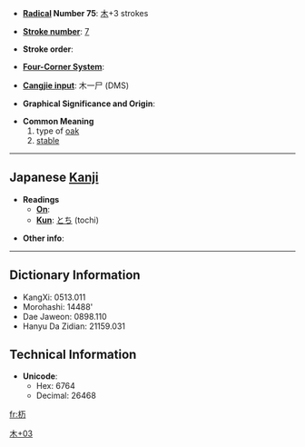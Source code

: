* '''[[Wiktionary:Chinese radical index| Radical]] Number 75''': [[Wiktionary:Chinese radical index 木|木]]+3 strokes

* '''[[Wiktionary:Chinese total strokes index|Stroke number]]''': [[Wiktionary:Chinese total strokes index 7|7]]

* '''Stroke order''': 

* '''[[Wiktionary:Chinese four corner index|Four-Corner System]]''': 

* '''[[Wiktionary:Chinese Cangjie index|Cangjie input]]''': 木一尸 (DMS)

* '''Graphical Significance and Origin''': 

* '''Common Meaning'''
*#type of [[oak]]
*# [[stable]]

----

== Japanese [[Kanji]] ==

* '''Readings'''
** '''[[On]]''': 
** '''[[Kun]]''': [[とち]] (tochi)

* '''Other info''':  

----

== Dictionary Information ==

* KangXi: 0513.011
* Morohashi: 14488'
* Dae Jaweon: 0898.110
* Hanyu Da Zidian: 21159.031

== Technical Information ==

* '''Unicode''':
** Hex: 6764
** Decimal: 26468

[[Category:Japanese-only CJKV Characters|木+03]]

[[fr:杤]]